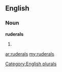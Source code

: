 ==English==

===Noun===
'''ruderals'''

# {{plural of|[[ruderal]]}}

[[Category:English plurals]]

[[ar:ruderals]]
[[my:ruderals]]